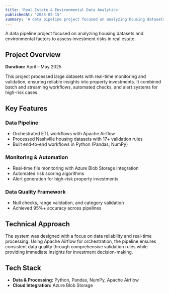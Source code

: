 ```yaml
---
title: 'Real Estate & Environmental Data Analytics'
publishedAt: '2025-05-15'
summary: 'A data pipeline project focused on analyzing housing datasets and environmental factors to assess investment risks in real estate.'
---
```


A data pipeline project focused on analyzing housing datasets and environmental factors to assess investment risks in real estate.

## Project Overview

**Duration:** April – May 2025

This project processed large datasets with real-time monitoring and validation, ensuring reliable insights into property investments. It combined batch and streaming workflows, automated checks, and alert systems for high-risk cases.

## Key Features

### Data Pipeline
- Orchestrated ETL workflows with Apache Airflow
- Processed Nashville housing datasets with 17+ validation rules
- Built end-to-end workflows in Python (Pandas, NumPy)

### Monitoring & Automation
- Real-time file monitoring with Azure Blob Storage integration
- Automated risk scoring algorithms
- Alert generation for high-risk property investments

### Data Quality Framework
- Null checks, range validation, and category validation
- Achieved 95%+ accuracy across pipelines

## Technical Approach

The system was designed with a focus on data reliability and real-time processing. Using Apache Airflow for orchestration, the pipeline ensures consistent data quality through comprehensive validation rules while providing immediate insights for investment decision-making.

## Tech Stack
- **Data & Processing:** Python, Pandas, NumPy, Apache Airflow
- **Cloud Integration:** Azure Blob Storage

